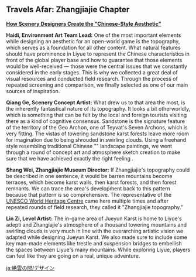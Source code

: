 {{RegionTabs}}

==Travels Afar: Zhangjiajie Chapter==
'''[https://youtu.be/mfUSO0DlAwc How Scenery Designers Create the "Chinese-Style Aesthetic"]'''

'''Haidi, Environment Art Team Lead:''' One of the most important elements while designing an aesthetic for an open-world game is the topography, which serves as a foundation for all other content. What natural features should have prominence in Liyue to represent the Chinese characteristics in front of the global player base and how to guarantee that those elements would be well-received &mdash; those were the central issues that we constantly considered in the early stages. This is why we collected a great deal of visual resources and conducted field research. Through the process of repeated screening and comparison, we finally selected {{w|Zhangjiajie}} as one of our main sources of inspiration.

'''Qiang Ge, Scenery Concept Artist:''' What drew us to that area the most, is the inherently fantastical nature of its topography. It looks a bit otherworldly, which is something that can be felt by the local and foreign tourists visiting there as a kind of cognitive consensus. Sandstone is the signature feature of the territory of the Geo Archon, one of Teyvat's Seven Archons, which is very fitting. The vistas of towering sandstone karst forests leave more room for imagination due to being shrouded in swirling clouds. Using a freehand style resembling traditional Chinese "{{w|shan shui}}" landscape paintings, we went through a round of concept art and atmosphere sketch creation to make sure that we have achieved exactly the right feeling .

'''Shang Wei, Zhangjiajie Museum Director:''' If Zhangjiajie's topography could be described in one sentence, it would be barren mountains become terraces, which become karst walls, then karst forests, and then forest remnants. We can trace the area's development back to this pattern because that pattern is so comprehensive. The representative of the [https://whc.unesco.org/en/ UNESCO World Heritage Centre] came here multiple times and after repeated rounds of field research, they called it "Zhangjiajie topography."

'''Lin Zi, Level Artist:''' The in-game area of Jueyun Karst is home to Liyue's adepti and Zhangiajie's atmosphere of a thousand towering mountains and swirling clouds is very much in line with the overarching artistic vision we adapted while designing Jueyun Karst. We also made sure to include some key man-made elements like trestle and suspension bridges to embellish the spaces between Liyue's many mountains. While exploring Liyue, players can feel like they are going on a real, unique adventure.

[[ja:絶雲の間/デザイン]]
